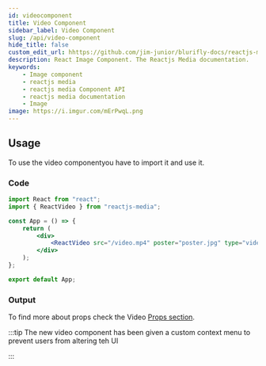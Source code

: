```yaml
---
id: videocomponent
title: Video Component
sidebar_label: Video Component
slug: /api/video-component
hide_title: false
custom_edit_url: hhttps://github.com/jim-junior/blurifly-docs/reactjs-media/videocomponent.mdx
description: React Image Component. The Reactjs Media documentation.
keywords:
    - Image component
    - reactjs media
    - reactjs media Component API
    - reactjs media documentation
    - Image
image: https://i.imgur.com/mErPwqL.png
---
```



## Usage

To use the video componentyou have to import it and use it.

### Code

```jsx
import React from "react";
import { ReactVideo } from "reactjs-media";

const App = () => {
	return (
		<div>
			<ReactVideo src="/video.mp4" poster="poster.jpg" type="video/mp4" />
		</div>
	);
};

export default App;
```

### Output

<ReactVideo
	src="/video.mp4"
	poster="/uganda-smoke-flag-isolated-black-background-199119742.jpg"
	type="video/mp4"
/>

To find more about props check the Video [Props section](videoprop.mdx).

:::tip
The new video component has been given a custom context menu to prevent users from altering teh UI

:::
